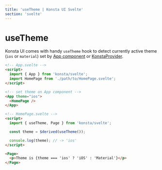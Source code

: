```yaml
---
title: 'useTheme | Konsta UI Svelte'
section: 'svelte'
---
```


# useTheme

Konsta UI comes with handy `useTheme` hook to detect currently active theme (`ios` or `material`) set by [App component](/svelte/app) or [KonstaProvider](/svelte/konsta-provider).

```html
<!-- App.svelte -->
<script>
  import { App } from 'konsta/svelte';
  import HomePage from './path/to/HomePage.svelte';
</script>

<!-- set theme on App component -->
<App theme="ios">
  <HomePage />
</App>
```

```html
<!-- HomePage.svelte -->
<script>
  import { useTheme, Page } from 'konsta/svelte';

  const theme = $derived(useTheme());

  console.log(theme); // -> 'ios'
</script>

<Page>
  <p>Theme is {theme === 'ios' ? 'iOS' : 'Material'}</p>
</Page>
```
